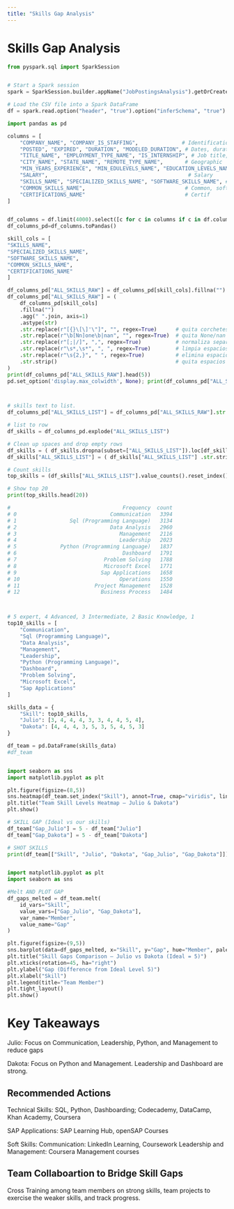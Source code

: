 ```yaml
---
title: "Skills Gap Analysis"
---
```


# Skills Gap Analysis

```python
from pyspark.sql import SparkSession


# Start a Spark session
spark = SparkSession.builder.appName("JobPostingsAnalysis").getOrCreate()

# Load the CSV file into a Spark DataFrame
df = spark.read.option("header", "true").option("inferSchema", "true").option("multiLine","true").option("escape", "\"").csv("../data/lightcast_job_postings.csv")


```

```python

import pandas as pd

columns = [
    "COMPANY_NAME", "COMPANY_IS_STAFFING",              # Identification, company
    "POSTED", "EXPIRED", "DURATION", "MODELED_DURATION", # Dates, duration
    "TITLE_NAME", "EMPLOYMENT_TYPE_NAME", "IS_INTERNSHIP", # Job title, contract type
    "CITY_NAME", "STATE_NAME", "REMOTE_TYPE_NAME",       # Geographic
    "MIN_YEARS_EXPERIENCE", "MIN_EDULEVELS_NAME", "EDUCATION_LEVELS_NAME", # Education, experience
    "SALARY",                                             # Salary
    "SKILLS_NAME", "SPECIALIZED_SKILLS_NAME", "SOFTWARE_SKILLS_NAME", # Tech skills
    "COMMON_SKILLS_NAME",                                # Common, soft skills
    "CERTIFICATIONS_NAME"                                # Certif
]


df_columns = df.limit(4000).select([c for c in columns if c in df.columns])
df_columns_pd=df_columns.toPandas()

skill_cols = [
"SKILLS_NAME",
"SPECIALIZED_SKILLS_NAME",
"SOFTWARE_SKILLS_NAME",
"COMMON_SKILLS_NAME",
"CERTIFICATIONS_NAME"
]

df_columns_pd["ALL_SKILLS_RAW"] = df_columns_pd[skill_cols].fillna("").agg(" ".join, axis=1)
df_columns_pd["ALL_SKILLS_RAW"] = (
    df_columns_pd[skill_cols]
    .fillna("")
    .agg(" ".join, axis=1)
    .astype(str)
    .str.replace(r"[{}\[\]'\"]", "", regex=True)      # quita corchetes y comillas
    .str.replace(r"\b[Nn]one\b|nan", "", regex=True)  # quita None/nan
    .str.replace(r"[;|/]", ",", regex=True)           # normaliza separadores
    .str.replace(r"\s*,\s*", ", ", regex=True)        # limpia espacios entre comas
    .str.replace(r"\s{2,}", " ", regex=True)          # elimina espacios dobles
    .str.strip()                                      # quita espacios extra
)
print(df_columns_pd["ALL_SKILLS_RAW"].head(5))
pd.set_option('display.max_colwidth', None); print(df_columns_pd["ALL_SKILLS_RAW"].head(5).to_string(index=False))



# skills text to list.
df_columns_pd["ALL_SKILLS_LIST"] = df_columns_pd["ALL_SKILLS_RAW"].str.split(",")

# list to row
df_skills = df_columns_pd.explode("ALL_SKILLS_LIST")

# Clean up spaces and drop empty rows
df_skills = ( df_skills.dropna(subset=["ALL_SKILLS_LIST"]).loc[df_skills["ALL_SKILLS_LIST"].str.strip() != ""])
df_skills["ALL_SKILLS_LIST"] = ( df_skills["ALL_SKILLS_LIST"] .str.strip() .str.title())

# Count skills
top_skills = (df_skills["ALL_SKILLS_LIST"].value_counts().reset_index().rename(columns={"index": "Skill", "ALL_SKILLS_LIST": "Frequency"}))

# Show top 20
print(top_skills.head(20))

#                                    Frequency  count
# 0                              Communication   3394
# 1                 Sql (Programming Language)   3134
# 2                              Data Analysis   2960
# 3                                 Management   2116
# 4                                 Leadership   2023
# 5              Python (Programming Language)   1837
# 6                                  Dashboard   1791
# 7                            Problem Solving   1788
# 8                            Microsoft Excel   1771
# 9                           Sap Applications   1658
# 10                                Operations   1550
# 11                        Project Management   1528
# 12                          Business Process   1484



# 5 expert, 4 Advanced, 3 Intermediate, 2 Basic Knowledge, 1
top10_skills = [
    "Communication",
    "Sql (Programming Language)",
    "Data Analysis",
    "Management",
    "Leadership",
    "Python (Programming Language)",
    "Dashboard",
    "Problem Solving",
    "Microsoft Excel",
    "Sap Applications"
]

skills_data = {
    "Skill": top10_skills,
    "Julio": [3, 4, 4, 4, 3, 3, 4, 4, 5, 4],
    "Dakota": [4, 4, 4, 3, 5, 3, 5, 4, 5, 3]
}

df_team = pd.DataFrame(skills_data)
#df_team


import seaborn as sns
import matplotlib.pyplot as plt

plt.figure(figsize=(8,5))
sns.heatmap(df_team.set_index("Skill"), annot=True, cmap="viridis", linewidths=0.5)
plt.title("Team Skill Levels Heatmap – Julio & Dakota")
plt.show()

# SKILL GAP (Ideal vs our skills)
df_team["Gap_Julio"] = 5 - df_team["Julio"]
df_team["Gap_Dakota"] = 5 - df_team["Dakota"]

# SHOT SKILLS
print(df_team[["Skill", "Julio", "Dakota", "Gap_Julio", "Gap_Dakota"]])


import matplotlib.pyplot as plt
import seaborn as sns

#Melt AND PLOT GAP
df_gaps_melted = df_team.melt(
    id_vars="Skill",
    value_vars=["Gap_Julio", "Gap_Dakota"],
    var_name="Member",
    value_name="Gap"
)

plt.figure(figsize=(9,5))
sns.barplot(data=df_gaps_melted, x="Skill", y="Gap", hue="Member", palette="viridis")
plt.title("Skill Gaps Comparison – Julio vs Dakota (Ideal = 5)")
plt.xticks(rotation=45, ha="right")
plt.ylabel("Gap (Difference from Ideal Level 5)")
plt.xlabel("Skill")
plt.legend(title="Team Member")
plt.tight_layout()
plt.show()


```

# Key Takeaways

Julio: Focus on Communication, Leadership, Python, and Management to reduce gaps

Dakota: Focus on Python and Management. Leadership and Dashboard are strong.

## Recommended Actions

Technical Skills: SQL, Python, Dashboarding; Codecademy, DataCamp, Khan Academy, Coursera

SAP Applications: SAP Learning Hub, openSAP Courses

Soft Skills: Communication: LinkedIn Learning, Coursework
Leadership and Management: Coursera Management courses

## Team Collaboartion to Bridge Skill Gaps

Cross Training among team members on strong skills, team projects to exercise the weaker skills, and track progress.

